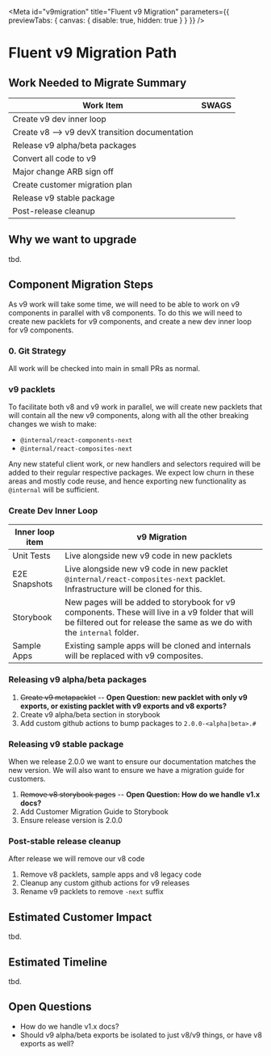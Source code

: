 
<Meta
  id="v9migration"
  title="Fluent v9 Migration"
  parameters={{ previewTabs: { canvas: { disable: true, hidden: true } } }}
/>

# Fluent v9 Migration Path

## Work Needed to Migrate Summary

| Work Item                                      | SWAGS |
| ---------------------------------------------- | ----- |
| Create v9 dev inner loop                       |       |
| Create v8 --> v9 devX transition documentation |       |
| Release v9 alpha/beta packages                 |       |
| Convert all code to v9                         |       |
| Major change ARB sign off                      |       |
| Create customer migration plan                 |       |
| Release v9 stable package                      |       |
| Post-release cleanup                           |       |

## Why we want to upgrade

tbd.

## Component Migration Steps

As v9 work will take some time, we will need to be able to work on v9 components in parallel with v8 components. To do this we will need to create new packlets for v9 components, and create a new dev inner loop for v9 components.

### 0. Git Strategy

All work will be checked into main in small PRs as normal.

### v9 packlets

To facilitate both v8 and v9 work in parallel, we will create new packlets that will contain all the new v9 components, along with all the other breaking changes we wish to make:

- `@internal/react-components-next`
- `@internal/react-composites-next`

Any new stateful client work, or new handlers and selectors required will be added to their regular respective packages. We expect low churn in these areas and mostly code reuse, and hence exporting new functionality as `@internal` will be sufficient.

### Create Dev Inner Loop

| Inner loop item | v9 Migration                                                                                                                                                               |
| --------------- | -------------------------------------------------------------------------------------------------------------------------------------------------------------------------- |
| Unit Tests      | Live alongside new v9 code in new packlets                                                                                                                                 |
| E2E Snapshots   | Live alongside new v9 code in new packlet `@internal/react-composites-next` packlet. Infrastructure will be cloned for this.                                               |
| Storybook       | New pages will be added to storybook for v9 components. These will live in a v9 folder that will be filtered out for release the same as we do with the `internal` folder. |
| Sample Apps     | Existing sample apps will be cloned and internals will be replaced with v9 composites.                                                                                     |

### Releasing v9 alpha/beta packages

1. ~~Create v9 metapacklet~~ -- **Open Question: new packlet with only v9 exports, or existing packlet with v9 exports and v8 exports?**
1. Create v9 alpha/beta section in storybook
1. Add custom github actions to bump packages to `2.0.0-<alpha|beta>.#`

### Releasing v9 stable package

When we release 2.0.0 we want to ensure our documentation matches the new version. We will also want to ensure we have a migration guide for customers.

1. ~~Remove v8 storybook pages~~ -- **Open Question: How do we handle v1.x docs?**
1. Add Customer Migration Guide to Storybook
1. Ensure release version is 2.0.0

### Post-stable release cleanup

After release we will remove our v8 code

1. Remove v8 packlets, sample apps and v8 legacy code
1. Cleanup any custom github actions for v9 releases
1. Rename v9 packlets to remove `-next` suffix

## Estimated Customer Impact

tbd.

## Estimated Timeline

tbd.

## Open Questions

- How do we handle v1.x docs?
- Should v9 alpha/beta exports be isolated to just v8/v9 things, or have v8 exports as well?
